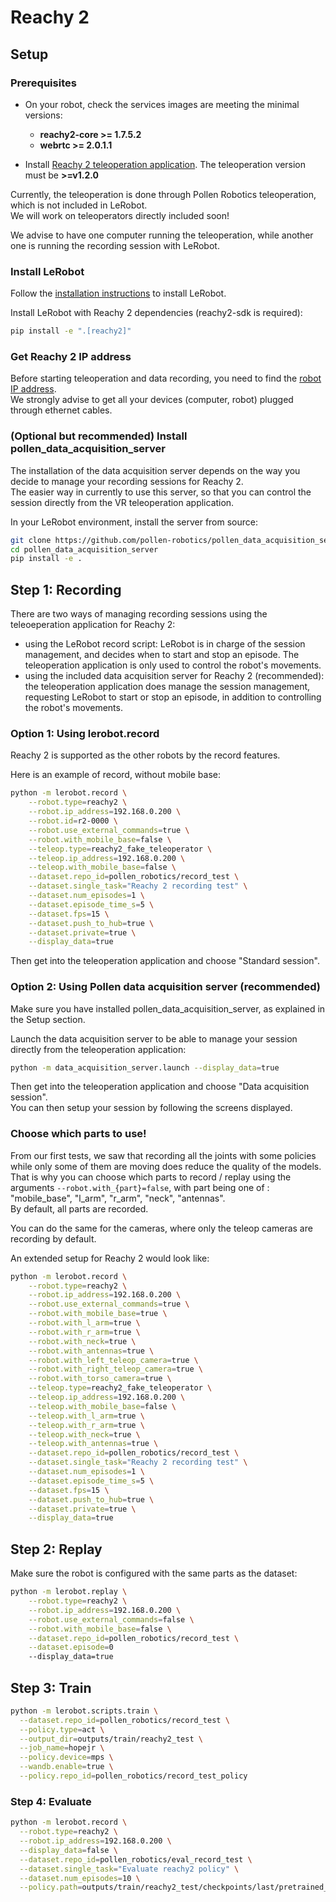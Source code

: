 # Reachy 2

## Setup

### Prerequisites

- On your robot, check the services images are meeting the minimal versions:
  - **reachy2-core >= 1.7.5.2**
  - **webrtc >= 2.0.1.1**

- Install [Reachy 2 teleoperation application](https://docs.pollen-robotics.com/teleoperation/teleoperation-introduction/discover-teleoperation/).
The teleoperation version must be **>=v1.2.0**

Currently, the teleoperation is done through Pollen Robotics teleoperation, which is not included in LeRobot.  
We will work on teleoperators directly included soon!  

We advise to have one computer running the teleoperation, while another one is running the recording session with LeRobot.   

### Install LeRobot

Follow the [installation instructions](https://github.com/huggingface/lerobot#installation) to install LeRobot.

Install LeRobot with Reachy 2 dependencies (reachy2-sdk is required):

```bash
pip install -e ".[reachy2]"
```

### Get Reachy 2 IP address

Before starting teleoperation and data recording, you need to find the [robot IP address](https://docs.pollen-robotics.com/getting-started/setup-reachy2/connect-reachy2/).  
We strongly advise to get all your devices (computer, robot) plugged through ethernet cables.

### (Optional but recommended) Install pollen_data_acquisition_server

The installation of the data acquisition server depends on the way you decide to manage your recording sessions for Reachy 2.  
The easier way in currently to use this server, so that you can control the session directly from the VR teleoperation application.  

In your LeRobot environment, install the server from source:
```bash
git clone https://github.com/pollen-robotics/pollen_data_acquisition_server.git
cd pollen_data_acquisition_server
pip install -e .
```

## Step 1: Recording

There are two ways of managing recording sessions using the teleoeperation application for Reachy 2:
- using the LeRobot record script: LeRobot is in charge of the session management, and decides when to start and stop an episode. The teleoperation application is only used to control the robot's movements.
- using the included data acquisition server for Reachy 2 (recommended): the teleoperation application does manage the session management, requesting LeRobot to start or stop an episode, in addition to controlling the robot's movements.


### Option 1: Using lerobot.record

Reachy 2 is supported as the other robots by the record features.

Here is an example of record, without mobile base:
```bash
python -m lerobot.record \
    --robot.type=reachy2 \
    --robot.ip_address=192.168.0.200 \
    --robot.id=r2-0000 \
    --robot.use_external_commands=true \
    --robot.with_mobile_base=false \
    --teleop.type=reachy2_fake_teleoperator \
    --teleop.ip_address=192.168.0.200 \
    --teleop.with_mobile_base=false \
    --dataset.repo_id=pollen_robotics/record_test \
    --dataset.single_task="Reachy 2 recording test" \
    --dataset.num_episodes=1 \
    --dataset.episode_time_s=5 \
    --dataset.fps=15 \
    --dataset.push_to_hub=true \
    --dataset.private=true \
    --display_data=true
```

Then get into the teleoperation application and choose "Standard session".

### Option 2: Using Pollen data acquisition server (recommended)

Make sure you have installed pollen_data_acquisition_server, as explained in the Setup section.  

Launch the data acquisition server to be able to manage your session directly from the teleoperation application:
```bash
python -m data_acquisition_server.launch --display_data=true
```

Then get into the teleoperation application and choose "Data acquisition session".  
You can then setup your session by following the screens displayed.

### Choose which parts to use!

From our first tests, we saw that recording all the joints with some policies while only some of them are moving does reduce the quality of the models.  
That is why you can choose which parts to record / replay using the arguments `--robot.with_{part}=false`, 
with part being one of : "mobile_base", "l_arm", "r_arm", "neck", "antennas".  
By default, all parts are recorded.

You can do the same for the cameras, where only the teleop cameras are recording by default.  

An extended setup for Reachy 2 would look like:
```bash
python -m lerobot.record \
    --robot.type=reachy2 \
    --robot.ip_address=192.168.0.200 \
    --robot.use_external_commands=true \
    --robot.with_mobile_base=true \
    --robot.with_l_arm=true \
    --robot.with_r_arm=true \
    --robot.with_neck=true \
    --robot.with_antennas=true \
    --robot.with_left_teleop_camera=true \
    --robot.with_right_teleop_camera=true \
    --robot.with_torso_camera=true \
    --teleop.type=reachy2_fake_teleoperator \
    --teleop.ip_address=192.168.0.200 \
    --teleop.with_mobile_base=false \
    --teleop.with_l_arm=true \
    --teleop.with_r_arm=true \
    --teleop.with_neck=true \
    --teleop.with_antennas=true \
    --dataset.repo_id=pollen_robotics/record_test \
    --dataset.single_task="Reachy 2 recording test" \
    --dataset.num_episodes=1 \
    --dataset.episode_time_s=5 \
    --dataset.fps=15 \
    --dataset.push_to_hub=true \
    --dataset.private=true \
    --display_data=true
```

## Step 2: Replay

Make sure the robot is configured with the same parts as the dataset:

```bash
python -m lerobot.replay \
    --robot.type=reachy2 \
    --robot.ip_address=192.168.0.200 \
    --robot.use_external_commands=false \
    --robot.with_mobile_base=false \
    --dataset.repo_id=pollen_robotics/record_test \
    --dataset.episode=0
    --display_data=true
```

## Step 3: Train

```bash
python -m lerobot.scripts.train \
  --dataset.repo_id=pollen_robotics/record_test \
  --policy.type=act \
  --output_dir=outputs/train/reachy2_test \
  --job_name=hopejr \
  --policy.device=mps \
  --wandb.enable=true \
  --policy.repo_id=pollen_robotics/record_test_policy
```

### Step 4: Evaluate

```bash
python -m lerobot.record \
  --robot.type=reachy2 \
  --robot.ip_address=192.168.0.200 \
  --display_data=false \
  --dataset.repo_id=pollen_robotics/eval_record_test \
  --dataset.single_task="Evaluate reachy2 policy" \
  --dataset.num_episodes=10 \
  --policy.path=outputs/train/reachy2_test/checkpoints/last/pretrained_model
```
